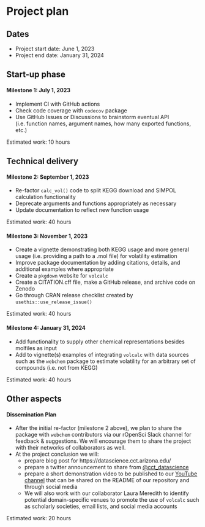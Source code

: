 # Project plan

## Dates

- Project start date: June 1, 2023
- Project end date: January 31, 2024

## Start-up phase
<!--
Covering the planning phase, this section should provide a relatively detailed plan of how work will start on the project. This section is important because projects need to get up and running quickly.


 - [ ] Setting up collaboration platform inc. code for contributors etc.
 - [ ] Licence decisions
 - [ ] Reporting framework
-->

#### Milestone 1: July 1, 2023

- Implement CI with GitHub actions
- Check code coverage with `codecov` package
- Use GitHub Issues or Discussions to brainstorm eventual API (i.e. function names, argument names, how many exported functions, etc.)

Estimated work: 10 hours


## Technical delivery
<!--
Covering the actual delivery of the project this section should provide at least a high-level the implementation. 

Including target dates is really important as you need to be committed and the ISC need to have a means of tracking delivery
-->

#### Milestone 2: September 1, 2023

- Re-factor `calc_vol()` code to split KEGG download and SIMPOL calculation functionality
- Deprecate arguments and functions appropriately as necessary
- Update documentation to reflect new function usage

Estimated work: 40 hours


#### Milestone 3: November 1, 2023

- Create a vignette demonstrating both KEGG usage and more general usage (i.e. providing a path to a .mol file) for volatility estimation
- Improve package documentation by adding citations, details, and additional examples where appropriate
- Create a `pkgdown` website for `volcalc`
- Create a CITATION.cff file, make a GitHub release, and archive code on Zenodo
- Go through CRAN release checklist created by `usethis::use_release_issue()`

Estimated work: 40 hours


#### Milestone 4: January 31, 2024

- Add functionality to supply other chemical representations besides molfiles as input
- Add to vignette(s) examples of integrating `volcalc` with data sources such as the `webchem` package to estimate volatility for an arbitrary set of compounds (i.e. not from KEGG)

Estimated work: 40 hours


## Other aspects
<!--
Covering non-technical activities like on-going publicity, paper preparation, discussion groups etc. that might be required to facilitate successful delivery of the project.

 - [ ] Announcement post
 - [ ] Delivery blog post
 - [ ] Twitter
 - [ ] UseR!
 - [ ] ISC meetings
-->

#### Dissemination Plan

- After the initial re-factor (milestone 2 above), we plan to share the package with `webchem` contributors via our rOpenSci Slack channel for feedback & suggestions.  We will encourage them to share the project with their networks of collaborators as well.
- At the project conclusion we will:
  - prepare blog post for https://datascience.cct.arizona.edu/
  - prepare a twitter announcement to share from [@cct_datascience](https://twitter.com/cct_datascience)
  - prepare a short demonstration video to be published to our [YouTube channel](https://www.youtube.com/@cctdatascience2556) that can be shared on the README of our repository and through social media
  - We will also work with our collaborator Laura Meredith to identify potential domain-specific venues to promote the use of `volcalc` such as scholarly societies, email lists, and social media accounts

Estimated work: 20 hours